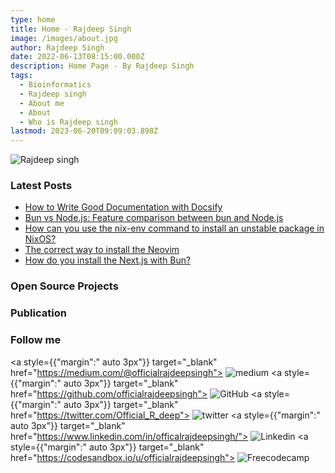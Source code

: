```yaml
---
type: home
title: Home - Rajdeep Singh
image: /images/about.jpg
author: Rajdeep Singh
date: 2022-06-13T08:15:00.000Z
description: Home Page - By Rajdeep Singh
tags:
  - Bioinformatics
  - Rajdeep singh
  - About me
  - About
  - Who is Rajdeep singh
lastmod: 2023-06-20T09:09:03.898Z
---
```


![Rajdeep singh](https://capsule-render.vercel.app/api?type=soft&color=auto&height=400&section=header&text=Build%20and%20Deploy&fontSize=90&animation=fadeIn)

### Latest Posts

- [How to Write Good Documentation with Docsify](https://www.freecodecamp.org/news/how-to-write-good-documentation-with-docsify/)
- [Bun vs Node.js: Feature comparison between bun and Node.js](https://medium.com/frontendweb/bun-vs-node-js-feature-comparison-between-bun-and-node-js-3373ba095a3f?source=rss-87a39efc43fa------2)
- [How can you use the nix-env command to install an unstable package in NixOS?](https://medium.com/thelinux/how-can-you-use-the-nix-env-command-to-install-an-unstable-package-in-nixos-35a929de61b1?source=rss-87a39efc43fa------2)
- [The correct way to install the Neovim](https://medium.com/thelinux/the-correct-way-to-install-the-neovim-42f3076f9b88?source=rss-87a39efc43fa------2)
- [How do you install the Next.js with Bun?](https://medium.com/frontendweb/how-do-you-install-the-next-js-with-bun-56f8aa46ef5a?source=rss-87a39efc43fa------2)


<Space />

### Open Source Projects

<div className="grid grid-cols-1 p-2 gap-5 my-5 sm:grid-cols-2 lg:grid-cols-2 md:grid-cols-2 xl:grid-cols-2">
  <Card tittle="Awesome Nextjs" description="A curated list of awesome Nextjs-based libraries that help build small and large-scale applications with next.js." url="https://github.com/officialrajdeepsingh/awesome-nextjs" />
  <Card tittle="Section Blog Theme" description="Section blog theme is Nextra, Shadcn UI and Tailwind css based MDX blog." url="https://github.com/frontendweb3/section-blog-theme" />
</div>

<Space />

### Publication

<div className="grid grid-cols-1 p-2 gap-5 my-5 sm:grid-cols-2 lg:grid-cols-2 md:grid-cols-2 xl:grid-cols-2">
  <Card tittle="Frontend Web" description="FrontendWeb is a platform for frontend, full-stack, and web developers to read, write, and share knowledge with readers and writers." url="https://medium.com/frontendweb" />
  <Card tittle="The Linux" description="Explore the Linux world. " url="https://medium.com/thelinux" />
</div>

<Space />

### Follow me

<div className="flex flex-row justify-between"  id="badges">

  <a style={{"margin":" auto 3px"}} target="_blank" href="https://medium.com/@officialrajdeepsingh">
    <img title="Medium" alt="medium" src="https://img.shields.io/badge/Medium-12100E?style=for-the-badge&logo=medium&logoColor=white" alt="LinkedIn Badge"/>
  </a> 
  <a style={{"margin":" auto 3px"}} target="_blank" href="https://github.com/officialrajdeepsingh">
    <img title="GitHub" alt="GitHub"  src="https://img.shields.io/badge/github-%23121011.svg?style=for-the-badge&logo=github&logoColor=white"/>
  </a>
  <a style={{"margin":" auto 3px"}} target="_blank" href="https://twitter.com/Official_R_deep">
    <img title="Twitter" alt="twitter"  src="https://img.shields.io/badge/Twitter-%231DA1F2.svg?style=for-the-badge&logo=Twitter&logoColor=white"/>
  </a>
  <a style={{"margin":" auto 3px"}} target="_blank" href="https://www.linkedin.com/in/officalrajdeepsingh/">
    <img title="Linkedin" alt="Linkedin"  src="https://img.shields.io/badge/linkedin-%230077B5.svg?style=for-the-badge&logo=linkedin&logoColor=white"/>
  </a>
   <a style={{"margin":" auto 3px"}} target="_blank" href="https://codesandbox.io/u/officialrajdeepsingh">
    <img title="Freecodecamp" alt="Freecodecamp"  src="https://img.shields.io/badge/Freecodecamp-%23123.svg?&style=for-the-badge&logo=freecodecamp&logoColor=green"/>
  </a>

</div>

<Space h="md" />